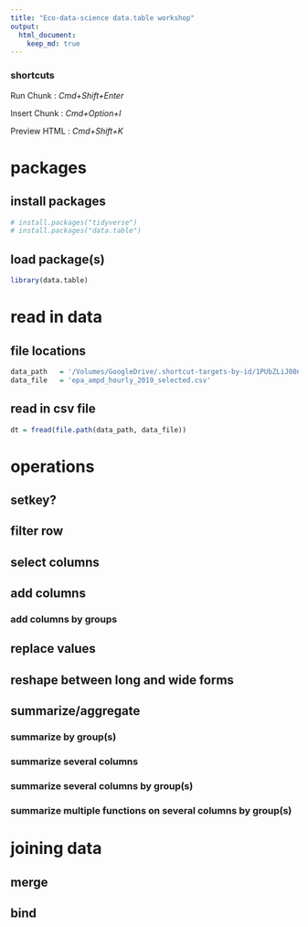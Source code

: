 ```yaml
---
title: "Eco-data-science data.table workshop"
output: 
  html_document:
    keep_md: true
---
```


### shortcuts

Run Chunk : *Cmd+Shift+Enter*

Insert Chunk : *Cmd+Option+I*

Preview HTML : *Cmd+Shift+K*

# packages

## install packages
```r
# install.packages("tidyverse")
# install.packages("data.table")
```

## load package(s)
```r
library(data.table)
```

# read in data

## file locations
```r
data_path   = '/Volumes/GoogleDrive/.shortcut-targets-by-id/1PUbZLiJ00nRGtnKGqYulNtUT25f_O2cv/alaska-data'
data_file   = 'epa_ampd_hourly_2019_selected.csv'
```

## read in csv file

```r
dt = fread(file.path(data_path, data_file))
```

# operations

## setkey?

## filter row

## select columns

## add columns

### add columns by groups

## replace values

## reshape between long and wide forms

## summarize/aggregate

### summarize by group(s)

### summarize several columns

### summarize several columns by group(s)

### summarize multiple functions on several columns by group(s)

# joining data

## merge

## bind